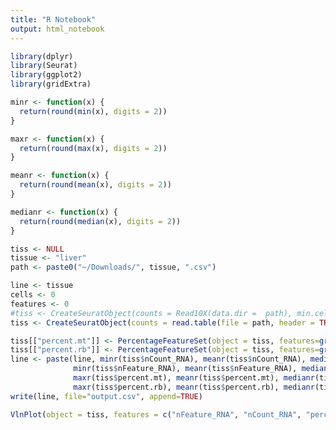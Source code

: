 ```yaml
---
title: "R Notebook"
output: html_notebook
---
```


```r
library(dplyr)
library(Seurat)
library(ggplot2)
library(gridExtra)
```

```r
minr <- function(x) {
  return(round(min(x), digits = 2))
}

maxr <- function(x) {
  return(round(max(x), digits = 2))
}

meanr <- function(x) {
  return(round(mean(x), digits = 2))
}

medianr <- function(x) {
  return(round(median(x), digits = 2))
}
```

```r
tiss <- NULL
tissue <- "liver"
path <- paste0("~/Downloads/", tissue, ".csv")

line <- tissue
cells <- 0
features <- 0
#tiss <- CreateSeuratObject(counts = Read10X(data.dir =  path), min.cells = cells, min.features = features)
tiss <- CreateSeuratObject(counts = read.table(file = path, header = TRUE,), min.cells = cells, min.features = features)

tiss[["percent.mt"]] <- PercentageFeatureSet(object = tiss, features=grep("^MT-", rownames(tiss$RNA), ignore.case=TRUE))
tiss[["percent.rb"]] <- PercentageFeatureSet(object = tiss, features=grep("^(RPL)|(RPS)", rownames(tiss$RNA), ignore.case=TRUE))
line <- paste(line, minr(tiss$nCount_RNA), meanr(tiss$nCount_RNA), median(tiss$nCount_RNA), 
              minr(tiss$nFeature_RNA), meanr(tiss$nFeature_RNA), medianr(tiss$nFeature_RNA), 
              maxr(tiss$percent.mt), meanr(tiss$percent.mt), medianr(tiss$percent.mt), 
              maxr(tiss$percent.rb), meanr(tiss$percent.rb), medianr(tiss$percent.rb), sep=",")
write(line, file="output.csv", append=TRUE)

```
```r
VlnPlot(object = tiss, features = c("nFeature_RNA", "nCount_RNA", "percent.mt", "percent.rb"), group.by="orig.ident", ncol = 4)
```




